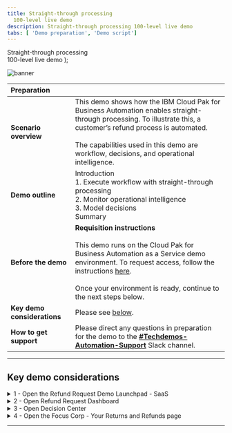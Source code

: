 ```yaml
---
title: Straight-through processing
  100-level live demo
description: Straight-through processing 100-level live demo
tabs: [ 'Demo preparation', 'Demo script']
---
```


  <span>
    Straight-through processing <br/> 100-level live demo
  </span> );

![banner](./images/BA_STP_100_Prep_GitHub_banner_8-3-21_short.jpg)

| Preparation | |
| :---         | :--- |
| **Scenario overview** | This demo shows how the IBM Cloud Pak for Business Automation enables straight-through processing. To illustrate this, a customer’s refund process is automated. <br/> <br/> The capabilities used in this demo are workflow, decisions, and operational intelligence. |
| **Demo outline** | Introduction <br/> 1. Execute workflow with straight-through processing <br/> 2. Monitor operational intelligence <br/> 3. Model decisions <br/> Summary |
| **Before the demo** | **Requisition instructions** <br/> <br/> This demo runs on the Cloud Pak for Business Automation as a Service demo environment.  To request access, follow the instructions [here](https://techzone.ibm.com/collection/5fdfcf8b99cf35001ee4954d). <br/> <br/> Once your environment is ready, continue to the next steps below. |
| **Key demo considerations** | Please see [below](#key-demo-considerations). |
| **How to get support** | Please direct any questions in preparation for the demo to the [**#Techdemos-Automation-Support**](https://ibm.enterprise.slack.com/app_redirect?channel=techdemos-automation-support) Slack channel. |

***

<span id="key-demo-considerations"></span>

## Key demo considerations

<details>

<summary>1 - Open the Refund Request Demo Launchpad - SaaS</summary>
<br/>

Follow these steps for the **SaaS** environment. The Refund Request Demo Launchpad is used to open all the user interfaces used in the demo.

<br/>

| **1.1 - Access your IBM Cloud Pak for Business Automation as a Service tenet.** |   |
| :---         | :--- |
| **Note**             | Access your IBM Cloud Pak for Business Automation as a Service tenet [here](https://www.automationcloud.ibm.com/). Enter your email address. <br/> <br/> Steps 1.1.1, 1.1.2, and 1.1.3 are typically for **technical sellers only**, but they may be required depending on your default settings. Some users are set up to the development environment. If this happens to you, follow these steps to get to the production/runtime environment: <br/> • 1.1.1 - Click on the dropdown menu in the top left corner of the screen. <br/> •	1.1.2 - Click **Deployment** on the left-hand side, and click **Production** to switch to that environment. <br/> • 1.1.3 - On the left-hand side, click **Run**. |
| **Screenshot**         | &nbsp;  <br/> Action 1.1 <br/> ![1.1](./images/Stu_1.1.png) <br/> <br/> Action 1.1.1 (may not be required) <br/> ![1.1.1](./images/Stu_1.1.1.png) <br/> <br/> Action 1.1.2 (may not be required) <br/> ![1.1.2](./images/Stu_1.1.2.png) <br/> <br/> Action 1.1.3 (may not be required) <br/> ![1.1.3](./images/Stu_1.1.3.png) |

| **1.2 - Click **Business Automation Apps**.** |   |
| :---         | :--- |
| **Screenshot**         | &nbsp;  <br/> Action 1.2 <br/> ![1.2](./images/Stu_1.2.png) |

| **1.3 - Click on the **Refund Request** tile.** |   |
| :---         | :--- |
| **Screenshot**         | &nbsp;  <br/> Action 1.3 <br/> ![1.3](./images/Stu_1.3.png) |

| **1.4 - The demo launchpad should now appear.** |   |
| :---         | :--- |
| **Screenshot**         | &nbsp;  <br/> Final screen <br/> ![Final screen](./images/Stu_1.4.png) |

<br/>

**[Go to top](#key-demo-considerations)**

</details>

<details>

<summary>2 - Open Refund Request Dashboard</summary>
<br/>

Open the **Refund Request Dashboard** in a new tab.

<br/>

| **2.1 - Go to the **Demo Launcher**, and click on the **Business Analyst**.** |   |
| :---         | :--- |
| **Screenshot**         | &nbsp;  <br/> Action 2.1 <br/> ![2.1](./images/Stu_2.1.png) |

| **2.2 - From the **BAI Dashboards** page, click on the **Refund Request (RR) Week1** dashboard.** |   |
| :---         | :--- |
| **Screenshot**         | &nbsp;  <br/> Action 2.2 <br/> ![2.2](./images/Stu_2.2.png) |

| **2.3 - The **Refund Request (RR) - Week 1** dashboard will open.** |   |
| :---         | :--- |
| **Screenshot**         | &nbsp;  <br/> Final screen <br/> ![Final screen](./images/Stu_2.3.png) |

<br/>

**[Go to top](#key-demo-considerations)**

</details>

<details>

<summary>3 - Open Decision Center</summary>
<br/>

Open **Decision Center** in a new tab.

<br/>

| **3.1 - Go to the **Demo Launcher** and click on the **Rules Manager**.** |   |
| :---         | :--- |
| **Screenshot**         | &nbsp;  <br/> Action 3.1 <br/> ![3.1](./images/Stu_3.1.png) |

| **3.2 - **Decision Center** will open in a new tab.** |   |
| :---         | :--- |
| **Screenshot**         | &nbsp;  <br/> Final screen <br/> ![Final screen](./images/Stu_3.2_.png) |

<br/>

**[Go to top](#key-demo-considerations)**

</details>

<details>

<summary>4 - Open the Focus Corp - Your Returns and Refunds page</summary>
<br/>

Open the **Focus Corp - Your Returns and Refunds** page in a new tab. This is where you will show submitting the refund requests.

<br/>

| **4.1 - Go to the **Demo Launcher**, and click on the **Customer**.** |   |
| :---         | :--- |
| **Screenshot**         | &nbsp;  <br/> Action 4.1 <br/> ![4.1](./images/Stu_4.1.png) |

| **4.2 - Open the Focus Corp - Your Returns and Refunds page** |   |
| :---         | :--- |
| **Screenshot**         | &nbsp;  <br/> Final screen <br/> ![Final screen](./images/Stu_4.2.png) |

<br/>

**[Go to top](#key-demo-considerations)**

</details>

***
